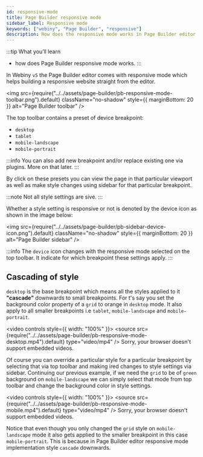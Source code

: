 ```yaml
---
id: responsive-mode
title: Page Builder responsive mode
sidebar_label: Responsive mode
keywords: ["webiny", "Page Builder", "responsive"]
description: How does the responsive mode works in Page Builder editor.
---
```



:::tip What you’ll learn

- how does Page Builder responsive mode works.
:::

In Webiny `v5` the Page Builder editor comes with responsive mode which helps building a responsive website straight from the editor.

<img
  src={require("../../assets/page-builder/pb-responsive-mode-toolbar.png").default}
  className="no-shadow"
  style={{ marginBottom: 20 }}
  alt="Page Builder toolbar"
/>

The top toolbar contains a preset of device breakpoint:

- `desktop`
- `tablet`
- `mobile-landscape`
- `mobile-portrait`

:::info
You can also add new breakpoint and/or replace existing one via plugins. More on that later.
:::

By click on these presets you can view the page in that particular viewport as well as make style changes using sidebar for that particular breakpoint.

:::note
Not all style settings are sive.
:::

Whether a style setting is responsive or not is denoted by the device icon as shown in the image below:

<img
  src={require("../../assets/page-builder/pb-sidebar-device-icon.png").default}
  className="no-shadow"
  style={{ marginBottom: 20 }}
  alt="Page Builder sidebar"
/>

:::info
The `device` icon changes with the responsive mode selected on the top toolbar. It indicate for which breakpoint these settings apply.
:::

## Cascading of style

`desktop` is the base breakpoint which means all the styles applied to it **"cascade"** downwards to small breakpoints.
For t's say you set the background color property of a `grid` to orange in `desktop` mode.
It also apply to all smaller breakpoints i.e `tablet`, `mobile-landscape` and `mobile-portrait`.

<video controls style={{ width: "100%" }}>
  <source
    src={require("../../assets/page-builder/pb-responsive-mode-desktop.mp4").default}
    type="video/mp4"
  />
  Sorry, your browser doesn't support embedded videos.
</video>
<div style={{ marginBottom: 20 }} />

Of course you can override a particular style for a particular breakpoint by selecting that via top toolbar
and making ired changes to style settings via sidebar. Continuing our previous example, if we need the `grid` to be of `green` background on `mobile-landscape`
 we can simply select that mode from top toolbar and change the background color in style settings.

<video controls style={{ width: "100%" }}>
  <source
    src={require("../../assets/page-builder/pb-responsive-mode-mobile.mp4").default}
    type="video/mp4"
  />
  Sorry, your browser doesn't support embedded videos.
</video>
<div style={{ marginBottom: 20 }} />

Notice that even though you only changed the `grid` style on `mobile-landscape` mode
it also gets applied to the smaller breakpoint in this case `mobile-portrait`.
This is because in Page Builder editor responsive mode implementation style `cascade` downwards.